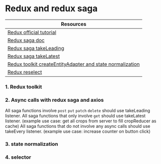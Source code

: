 
<Meta title="Docs/tutorial/8.Redux and redux saga" />

# Redux and redux saga

| Resources |
| --------- |
| [Redux official tutorial](https://redux.js.org/tutorials/essentials/part-1-overview-concepts) |
| [Redux saga doc](https://redux-saga.js.org/docs/basics/DeclarativeEffects) |
| [Redux saga takeLeading](https://redux-saga.js.org/docs/api#takeleadingpattern-saga-args) |
| [Redux saga takeLatest](https://redux-saga.js.org/docs/api#takelatestpattern-saga-args) |
| [Redux toolkit createEntityAdapter and state normalization](https://redux-toolkit.js.org/api/createEntityAdapter) |
| [Redux reselect](https://github.com/reduxjs/reselect) |

### 1. Redux toolkit

### 2. Async calls with redux saga and axios

<DocLink>
  <Text>All saga functions involve <code>post</code> <code>put</code> <code>patch</code> <code>delete</code> should
    use <DocLink
      href={'https://redux-saga.js.org/docs/api#takeleadingpattern-saga-args'}>takeLeading</DocLink> listener.</Text>
  <Text>All saga functions that only involve <code>get</code> should use <DocLink
    href={'https://redux-saga.js.org/docs/api#takelatestpattern-saga-args'}>takeLatest</DocLink> listener. (example use
    case: get all crops from server to fill cropReducer as cache)</Text>
  <Text>All saga functions that do not involve any async calls should use <DocLink
    href={'https://redux-saga.js.org/docs/api#takeeverypattern-saga-args'}>takeEvery</DocLink> listener. (example use
    case: increase counter on button click)</Text>
</DocLink>

### 3. state normalization

### 4. selector

<TechStackNavigation />



